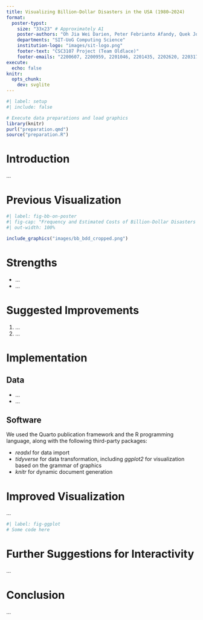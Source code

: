 ```yaml
---
title: Visualizing Billion-Dollar Disasters in the USA (1980–2024)
format:
  poster-typst: 
    size: "33x23" # Approximately A1
    poster-authors: "Oh Jia Wei Darien, Peter Febrianto Afandy, Quek Joo Wee, Desmond Loy Yong Kiat, Rene Low Yi Xuan, Phileo Teo Weihan"
    departments: "SIT-UoG Computing Science"
    institution-logo: "images/sit-logo.png"
    footer-text: "CSC3107 Project (Team Oldlace)"
    footer-emails: "2200607, 2200959, 2201046, 2201435, 2202620, 2203179"
execute:
  echo: false
knitr:
  opts_chunk:
    dev: svglite
---
```


```r
#| label: setup
#| include: false

# Execute data preparations and load graphics
library(knitr)
purl("preparation.qmd")
source("preparation.R")
```


# Introduction
...

# Previous Visualization
```r
#| label: fig-bb-on-poster
#| fig-cap: "Frequency and Estimated Costs of Billion-Dollar Disasters in the USA by year, published by Bloomberg."
#| out-width: 100%

include_graphics("images/bb_bdd_cropped.png")
```

[^dottle_climate_2023]: <https://www.bloomberg.com/graphics/2023-fema-disaster-relief-fund-extreme-weather-climate-aid>

# Strengths
*  ...
*  ...

# Suggested Improvements
1. ...
2. ...
    
    
# Implementation
## Data
*  ...
*  ...



## Software
We used the Quarto publication framework and the R programming language, along with the following third-party packages:

*   *readxl* for data import
*   *tidyverse* for data transformation, including *ggplot2* for visualization
    based on the grammar of graphics
*   *knitr* for dynamic document generation

# Improved Visualization
...
```r
#| label: fig-ggplot
# Some code here
```


# Further Suggestions for Interactivity
...

# Conclusion
...
